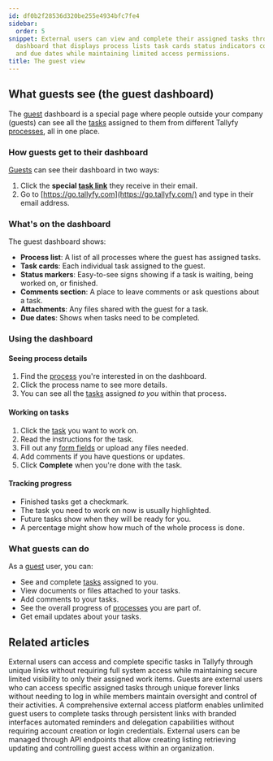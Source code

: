 ```yaml
---
id: df0b2f28536d320be255e4934bfc7fe4
sidebar:
  order: 5
snippet: External users can view and complete their assigned tasks through a centralized
  dashboard that displays process lists task cards status indicators comments attachments
  and due dates while maintaining limited access permissions.
title: The guest view
---
```


## What guests see (the guest dashboard)

The [guest](/products/pro/documenting/guests/) dashboard is a special page where people outside your company (guests) can see all the [tasks](/products/pro/tracking-and-tasks/tasks/) assigned to them from different Tallyfy [processes](/products/pro/tracking-and-tasks/processes/), all in one place.

### How guests get to their dashboard

[Guests](/products/pro/documenting/guests/) can see their dashboard in two ways:
1. Click the **special [task link](/products/pro/documenting/guests/how-to-find-a-guest-task-link-in-tallyfy/)** they receive in their email.
2. Go to [https://go.tallyfy.com](https://go.tallyfy.com/) and type in their email address.

### What's on the dashboard

The guest dashboard shows:

- **Process list**: A list of all processes where the guest has assigned tasks.
- **Task cards**: Each individual task assigned to the guest.
- **Status markers**: Easy-to-see signs showing if a task is waiting, being worked on, or finished.
- **Comments section**: A place to leave comments or ask questions about a task.
- **Attachments**: Any files shared with the guest for a task.
- **Due dates**: Shows when tasks need to be completed.

### Using the dashboard

#### Seeing process details
1. Find the [process](/products/pro/tracking-and-tasks/processes/) you're interested in on the dashboard.
2. Click the process name to see more details.
3. You can see all the [tasks](/products/pro/tracking-and-tasks/tasks/) assigned *to you* within that process.

#### Working on tasks
1. Click the [task](/products/pro/tracking-and-tasks/tasks/) you want to work on.
2. Read the instructions for the task.
3. Fill out any [form fields](/products/pro/tracking-and-tasks/tasks/what-are-form-fields-in-tallyfy/) or upload any files needed.
4. Add comments if you have questions or updates.
5. Click **Complete** when you're done with the task.

#### Tracking progress
- Finished tasks get a checkmark.
- The task you need to work on now is usually highlighted.
- Future tasks show when they will be ready for you.
- A percentage might show how much of the whole process is done.

### What guests can do

As a [guest](/products/pro/documenting/guests/) user, you can:
- See and complete [tasks](/products/pro/tracking-and-tasks/tasks/) assigned to you.
- View documents or files attached to your tasks.
- Add comments to your tasks.
- See the overall progress of [processes](/products/pro/tracking-and-tasks/processes/) you are part of.
- Get email updates about your tasks.


## Related articles
<CardGrid>
<LinkTitleCard header="<b>Guests > What is a guest</b>" href="/products/pro/documenting/guests/what-is-a-guest/" > External users can access and complete specific tasks in Tallyfy through unique links without requiring full system access while maintaining secure limited visibility to only their assigned work items. </LinkTitleCard>
<LinkTitleCard header="<b>Documenting > Guests</b>" href="/products/pro/documenting/guests/" > Guests are external users who can access specific assigned tasks through unique forever links without needing to log in while members maintain oversight and control of their activities. </LinkTitleCard>
<LinkTitleCard header="<b>Features > Customer facing</b>" href="/products/pro/tutorials/features/customer-facing/" > A comprehensive external access platform enables unlimited guest users to complete tasks through persistent links with branded interfaces automated reminders and delegation capabilities without requiring account creation or login credentials. </LinkTitleCard>
<LinkTitleCard header="<b>Code Samples > Managing guests</b>" href="/products/pro/integrations/open-api/code-samples/guests/" > External users can be managed through API endpoints that allow creating listing retrieving updating and controlling guest access within an organization. </LinkTitleCard>
</CardGrid>
